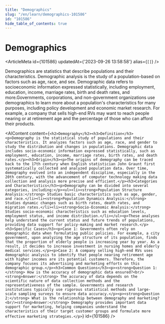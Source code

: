 ```yaml
---
title: "Demographics"
slug: "/en/learn/demographics-101586"
id: "101586"
hide_table_of_contents: true
---
```



# Demographics

<ArticleMeta id={101586} updatedAt={'2023-09-26 13:58:58'} alias={`[]`} />
<div className='border-solid border-b border-t-0 my-4 border-[var(--ifm-color-gray-300)]' />

Demographics are statistics that describe populations and their characteristics. Demographic analysis is the study of a population-based on factors such as age, race, and sex. Demographic data refers to socioeconomic information expressed statistically, including employment, education, income, marriage rates, birth and death rates, and more.Governments, corporations, and non-government organizations use demographics to learn more about a population's characteristics for many purposes, including policy development and economic market research. For example, a company that sells high-end RVs may want to reach people nearing or at retirement age and the percentage of those who can afford their products.

<AIContent content={`<h2>Demography</h2><h3>Definition</h3><p>Demography is the statistical study of populations and their characteristics. It analyzes factors such as age, race, and gender to study the distribution and changes in populations. Demographic data includes socio-economic information expressed statistically, such as employment, education, income, marriage rates, birth rates, and death rates.</p><h3>Origin</h3><p>The origins of demography can be traced back to the 17th century when English statistician John Graunt first systematically collected and analyzed population data. Over time, demography evolved into an independent discipline, especially in the 20th century, with the advancement of computer technology making data collection and analysis more precise and efficient.</p><h3>Categories and Characteristics</h3><p>Demography can be divided into several categories, including:</p><ul><li><strong>Population Structure Analysis:</strong> Studies basic characteristics such as age, gender, and race.</li><li><strong>Population Dynamics Analysis:</strong> Studies dynamic changes such as birth rates, death rates, and migration rates.</li><li><strong>Socio-Economic Analysis:</strong> Studies socio-economic characteristics such as education levels, employment status, and income distribution.</li></ul><p>These analyses help understand the current status and future trends of populations, providing data support for policy-making and market research.</p><h3>Specific Cases</h3><p>Case 1: Governments often rely on demographic data when formulating public policies. For example, a city government, upon analyzing the age structure of its population, finds that the proportion of elderly people is increasing year by year. As a result, it decides to increase investment in nursing homes and elderly medical services.</p><p>Case 2: A company selling high-end RVs uses demographic analysis to identify that people nearing retirement age with higher incomes are its potential customers. Therefore, the company focuses its advertising and marketing efforts on this demographic group.</p><h3>Common Questions</h3><p><strong>Question 1:</strong> How is the accuracy of demographic data ensured?<br/><strong>Answer:</strong> The accuracy of data depends on the scientific nature of data collection methods and the representativeness of the sample. Governments and research institutions typically use rigorous statistical methods and large-scale sampling surveys to ensure data accuracy.</p><p><strong>Question 2:</strong> What is the relationship between demography and marketing?<br/><strong>Answer:</strong> Demography provides important data support for marketing, helping companies understand the characteristics of their target customer groups and formulate more effective marketing strategies.</p>`} id={101586} />
